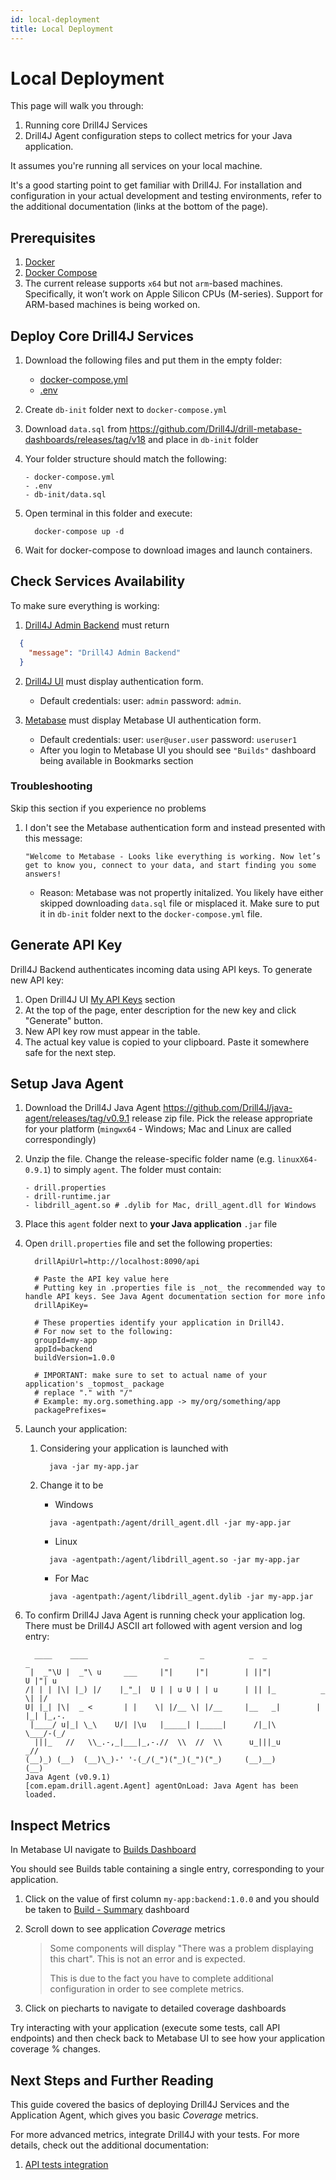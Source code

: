 ```yaml
---
id: local-deployment
title: Local Deployment
---
```


# Local Deployment

This page will walk you through:
1. Running core Drill4J Services
2. Drill4J Agent configuration steps to collect metrics for your Java application.

It assumes you're running all services on your local machine.

It's a good starting point to get familiar with Drill4J. For installation and configuration in your actual development and testing environments, refer to the additional documentation (links at the bottom of the page).

## Prerequisites

1. [Docker](https://www.docker.com/)
2. [Docker Compose](https://docs.docker.com/compose/)
2. The current release supports `x64` but not `arm`-based machines. Specifically, it won’t work on Apple Silicon CPUs (M-series). Support for ARM-based machines is being worked on.

## Deploy Core Drill4J Services

1. Download the following files and put them in the empty folder:

    - [docker-compose.yml](/files/0.9.0/deploy-drill4j-services/docker-compose.yml)
    - [.env](/files/0.9.0/deploy-drill4j-services/drill.env)

2. Create `db-init` folder next to `docker-compose.yml`

3. Download `data.sql` from https://github.com/Drill4J/drill-metabase-dashboards/releases/tag/v18 and place in `db-init` folder

4. Your folder structure should match the following:

    ```
    - docker-compose.yml
    - .env
    - db-init/data.sql
    ```

5. Open terminal in this folder and execute:

    ```shell
      docker-compose up -d
    ```

6. Wait for docker-compose to download images and launch containers.

## Check Services Availability

To make sure everything is working:

1. [Drill4J Admin Backend](http://localhost:8090/) must return 

  ```json
    {
      "message": "Drill4J Admin Backend"
    }
  ```

2. [Drill4J UI](http://localhost:8091) must display  authentication form.

    - Default credentials: user: `admin` password: `admin`.

3. [Metabase](http://localhost:8095) must display Metabase UI authentication form.

    - Default credentials: user: `user@user.user` password: `useruser1`
    - After you login to Metabase UI you should see `"Builds"` dashboard being available in Bookmarks section

### Troubleshooting

Skip this section if you experience no problems

1. I don't see the Metabase authentication form and instead presented with this message:

    ```
    "Welcome to Metabase - Looks like everything is working. Now let’s get to know you, connect to your data, and start finding you some answers!
    ```

    - Reason: Metabase was not propertly initalized. You likely have either skipped downloading `data.sql` file or misplaced it. Make sure to put it in `db-init` folder next to the `docker-compose.yml` file. 

## Generate API Key

Drill4J Backend authenticates incoming data using API keys. To generate new API key:

1. Open Drill4J UI [My API Keys](http://localhost:8091/my-api-keys) section 
3. At the top of the page, enter description for the new key and click "Generate" button.
4. New API key row must appear in the table.
5. The actual key value is copied to your clipboard. Paste it somewhere safe for the next step.

## Setup Java Agent

1. Download the Drill4J Java Agent <https://github.com/Drill4J/java-agent/releases/tag/v0.9.1> release zip file. Pick the release appropriate for your platform (`mingwx64` - Windows; Mac and Linux are called correspondingly)

2. Unzip the file. Change the release-specific folder name  (e.g. `linuxX64-0.9.1`) to simply `agent`. The folder must contain:

    ```
    - drill.properties
    - drill-runtime.jar
    - libdrill_agent.so # .dylib for Mac, drill_agent.dll for Windows
    ```

3. Place this `agent` folder next to __your Java application__ `.jar` file

4. Open `drill.properties` file and set the following properties:
    
    ```properties
      drillApiUrl=http://localhost:8090/api

      # Paste the API key value here
      # Putting key in .properties file is _not_ the recommended way to handle API keys. See Java Agent documentation section for more info
      drillApiKey= 

      # These properties identify your application in Drill4J.
      # For now set to the following:
      groupId=my-app
      appId=backend
      buildVersion=1.0.0

      # IMPORTANT: make sure to set to actual name of your application's _topmost_ package
      # replace "." with "/"
      # Example: my.org.something.app -> my/org/something/app
      packagePrefixes=

    ```

3. Launch your application:

    1. Considering your application is launched with
   
        ```shell
          java -jar my-app.jar
        ```
    2. Change it to be

        - Windows
        ```shell
          java -agentpath:/agent/drill_agent.dll -jar my-app.jar
        ```
        - Linux
        ```shell
          java -agentpath:/agent/libdrill_agent.so -jar my-app.jar
        ```
        -  For Mac
        ```shell
          java -agentpath:/agent/libdrill_agent.dylib -jar my-app.jar
        ```

4. To confirm Drill4J Java Agent is running check your application log. There must be Drill4J ASCII art followed with agent version and log entry:

    ```log
      ____    ____                 _       _          _  _                _      
     |  _"\U |  _"\ u     ___     |"|     |"|        | ||"|            U |"| u   
    /| | | |\| |_) |/    |_"_|  U | | u U | | u      | || |_          _ \| |/    
    U| |_| |\|  _ <       | |    \| |/__ \| |/__     |__   _|        | |_| |_,-. 
     |____/ u|_| \_\    U/| |\u   |_____| |_____|      /|_|\          \___/-(_/  
      |||_   //   \\_.-,_|___|_,-.//  \\  //  \\      u_|||_u          _//       
    (__)_) (__)  (__)\_)-' '-(_/(_")("_)(_")("_)     (__)__)         (__)  
    Java Agent (v0.9.1)
    [com.epam.drill.agent.Agent] agentOnLoad: Java Agent has been loaded.
    ```

## Inspect Metrics

In Metabase UI navigate to [Builds Dashboard](http://localhost:8095/dashboard/1-builds?group=&app=)

You should see Builds table containing a single entry, corresponding to your application.

1. Click on the value of first column `my-app:backend:1.0.0` and you should be taken to [Build - Summary](http://localhost:8095/dashboard/2?group=my-app&app=backend&build=my-app%3Abackend%3A1.0.0&baseline_build=&package_filter=*&class_filter=*) dashboard

2. Scroll down to see application _Coverage_ metrics

    > Some components will display "There was a problem displaying this chart". This is not an error and is expected.
    > 
    > This is due to the fact you have to complete additional configuration in order to see complete metrics.

3. Click on piecharts to navigate to detailed coverage dashboards  

Try interacting with your application (execute some tests, call API endpoints) and then check back to Metabase UI to see how your application coverage % changes.

## Next Steps and Further Reading

This guide covered the basics of deploying Drill4J Services and the Application Agent, which gives you basic _Coverage_ metrics.

For more advanced metrics, integrate Drill4J with your tests. For more details, check out the additional documentation:

1. [API tests integration](/docs/tests-integration/api-tests)
